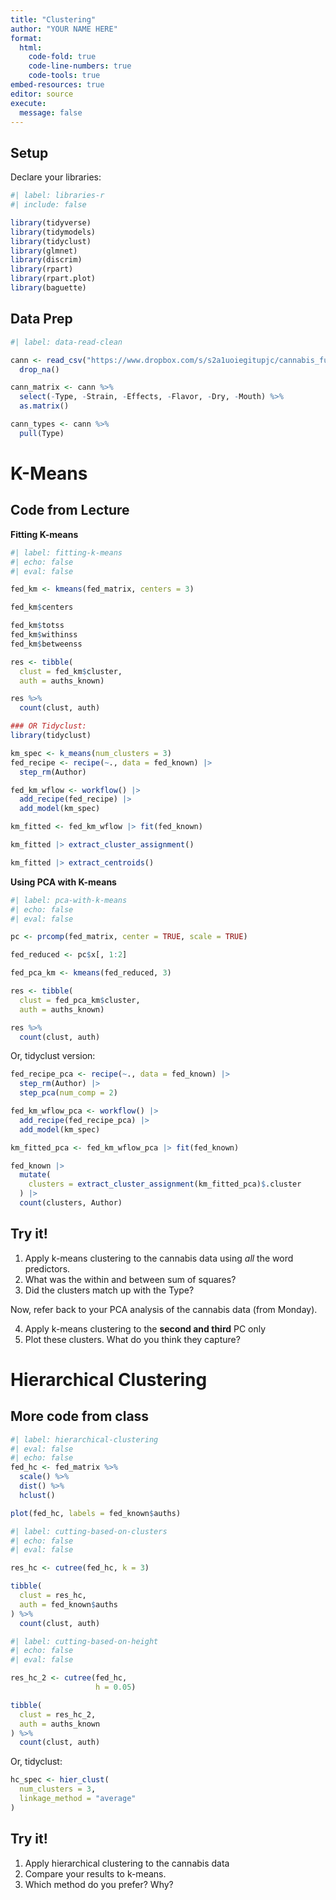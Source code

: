 ```yaml
---
title: "Clustering"
author: "YOUR NAME HERE"
format: 
  html:
    code-fold: true
    code-line-numbers: true
    code-tools: true
embed-resources: true
editor: source
execute:
  message: false
---
```


## Setup

Declare your libraries:

```r
#| label: libraries-r
#| include: false

library(tidyverse)
library(tidymodels)
library(tidyclust)
library(glmnet)
library(discrim)
library(rpart)
library(rpart.plot)
library(baguette)
```

## Data Prep

```r
#| label: data-read-clean

cann <- read_csv("https://www.dropbox.com/s/s2a1uoiegitupjc/cannabis_full.csv?dl=1") %>% 
  drop_na()

cann_matrix <- cann %>%
  select(-Type, -Strain, -Effects, -Flavor, -Dry, -Mouth) %>%
  as.matrix()

cann_types <- cann %>% 
  pull(Type)
```

# K-Means

## Code from Lecture

**Fitting K-means**
```r
#| label: fitting-k-means
#| echo: false
#| eval: false

fed_km <- kmeans(fed_matrix, centers = 3)

fed_km$centers

fed_km$totss
fed_km$withinss
fed_km$betweenss

res <- tibble(
  clust = fed_km$cluster, 
  auth = auths_known)

res %>% 
  count(clust, auth)

### OR Tidyclust:
library(tidyclust)

km_spec <- k_means(num_clusters = 3)
fed_recipe <- recipe(~., data = fed_known) |>
  step_rm(Author)

fed_km_wflow <- workflow() |>
  add_recipe(fed_recipe) |>
  add_model(km_spec)

km_fitted <- fed_km_wflow |> fit(fed_known)

km_fitted |> extract_cluster_assignment()

km_fitted |> extract_centroids()
```

**Using PCA with K-means**
```r
#| label: pca-with-k-means
#| echo: false
#| eval: false

pc <- prcomp(fed_matrix, center = TRUE, scale = TRUE)

fed_reduced <- pc$x[, 1:2]

fed_pca_km <- kmeans(fed_reduced, 3)

res <- tibble(
  clust = fed_pca_km$cluster, 
  auth = auths_known)

res %>% 
  count(clust, auth)
```

Or, tidyclust version:

```r
fed_recipe_pca <- recipe(~., data = fed_known) |>
  step_rm(Author) |>
  step_pca(num_comp = 2)

fed_km_wflow_pca <- workflow() |>
  add_recipe(fed_recipe_pca) |>
  add_model(km_spec)

km_fitted_pca <- fed_km_wflow_pca |> fit(fed_known)

fed_known |>
  mutate(
    clusters = extract_cluster_assignment(km_fitted_pca)$.cluster
  ) |>
  count(clusters, Author)
```

## Try it!

1. Apply k-means clustering to the cannabis data using *all* the word predictors.
2. What was the within and between sum of squares?
3. Did the clusters match up with the Type?

Now, refer back to your PCA analysis of the cannabis data (from Monday).

4. Apply k-means clustering to the **second and third** PC only
5. Plot these clusters.  What do you think they capture?



# Hierarchical Clustering 

## More code from class

```r
#| label: hierarchical-clustering
#| eval: false
#| echo: false
fed_hc <- fed_matrix %>% 
  scale() %>% 
  dist() %>% 
  hclust()

plot(fed_hc, labels = fed_known$auths)
```

```r
#| label: cutting-based-on-clusters
#| echo: false
#| eval: false

res_hc <- cutree(fed_hc, k = 3)

tibble(
  clust = res_hc,
  auth = fed_known$auths
) %>%
  count(clust, auth)
```

```r
#| label: cutting-based-on-height
#| echo: false
#| eval: false

res_hc_2 <- cutree(fed_hc, 
                   h = 0.05)

tibble(
  clust = res_hc_2,
  auth = auths_known
) %>%
  count(clust, auth)
```

Or, tidyclust:

```r
hc_spec <- hier_clust(
  num_clusters = 3,
  linkage_method = "average"
)
```





## Try it!

1. Apply hierarchical clustering to the cannabis data
2. Compare your results to k-means. 
3. Which method do you prefer?  Why?
